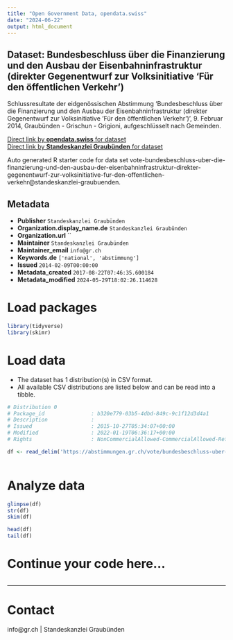 ```yaml
---
title: "Open Government Data, opendata.swiss"
date: "2024-06-22"
output: html_document
---
```


## Dataset: Bundesbeschluss über die Finanzierung und den Ausbau der Eisenbahninfrastruktur (direkter Gegenentwurf zur Volksinitiative 'Für den öffentlichen Verkehr')

Schlussresultate der eidgenössischen Abstimmung 'Bundesbeschluss über die Finanzierung und den Ausbau der Eisenbahninfrastruktur (direkter Gegenentwurf zur Volksinitiative 'Für den öffentlichen Verkehr')', 9. Februar 2014, Graubünden - Grischun - Grigioni, aufgeschlüsselt nach Gemeinden.

[Direct link by **opendata.swiss** for dataset](https://opendata.swiss/de/dataset/bundesbeschluss-uber-die-finanzierung-und-den-ausbau-der-eisenbahninfrastruktur-direkter-gegene)<br>
[Direct link by **Standeskanzlei Graubünden** for dataset](https://abstimmungen.gr.ch/vote/bundesbeschluss-uber-die-finanzierung-und-den-ausbau-der-eisenbahninfrastruktur-direkter-gegenentwurf-zur-volksinitiative-fur-den-offentlichen-verkehr/data)

Auto generated R starter code for data set vote-bundesbeschluss-uber-die-finanzierung-und-den-ausbau-der-eisenbahninfrastruktur-direkter-gegenentwurf-zur-volksinitiative-fur-den-offentlichen-verkehr@standeskanzlei-graubuenden.

## Metadata

- **Publisher** `Standeskanzlei Graubünden`
- **Organization.display_name.de** `Standeskanzlei Graubünden`
- **Organization.url** ``
- **Maintainer** `Standeskanzlei Graubünden`
- **Maintainer_email** `info@gr.ch`
- **Keywords.de** `['national', 'abstimmung']`
- **Issued** `2014-02-09T00:00:00`
- **Metadata_created** `2017-08-22T07:46:35.600184`
- **Metadata_modified** `2024-05-29T18:02:26.114628`


# Load packages

```r

library(tidyverse)
library(skimr)

```

# Load data

-   The dataset has 1 distribution(s) in CSV format.
-   All available CSV distributions are listed below and can be read into a tibble.

```r

# Distribution 0
# Package_id               : b320e779-03b5-4dbd-849c-9c1f12d3d4a1
# Description              : 
# Issued                   : 2015-10-27T05:34:07+00:00
# Modified                 : 2022-01-19T06:36:17+00:00
# Rights                   : NonCommercialAllowed-CommercialAllowed-ReferenceRequired

df <- read_delim('https://abstimmungen.gr.ch/vote/bundesbeschluss-uber-die-finanzierung-und-den-ausbau-der-eisenbahninfrastruktur-direkter-gegenentwurf-zur-volksinitiative-fur-den-offentlichen-verkehr/data-csv')



```

# Analyze data

```r

glimpse(df)
str(df)
skim(df)

head(df)
tail(df)

```

# Continue your code here...

```r

```

------------------------------------------------------------------------

# Contact

info@gr.ch | Standeskanzlei Graubünden
